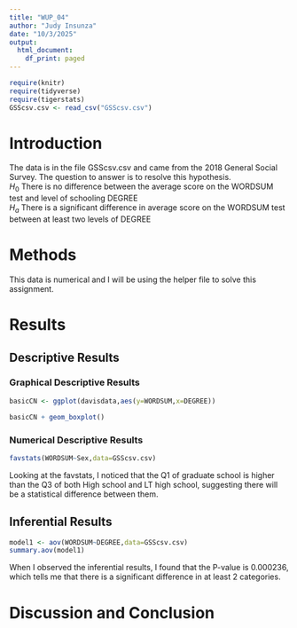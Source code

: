 ```yaml
---
title: "WUP_04"
author: "Judy Insunza"
date: "10/3/2025"
output:
  html_document:
    df_print: paged
---
```


```r
require(knitr)
require(tidyverse)
require(tigerstats)
GSScsv.csv <- read_csv("GSScsv.csv")
```



# Introduction

<!--In this section you explain what you are trying to show.  Where did the data come from?  What is the research or other question you are trying to answer?!-->

The data is in the file GSScsv.csv and came from the 2018 General Social Survey.  The question to answer is to resolve this hypothesis.  
$H_0$ There is no difference between the average score on the WORDSUM test and level of schooling DEGREE  
$H_a$ There is a significant difference in average score on the WORDSUM test between at least two levels of DEGREE  

# Methods

<!--Mention that you intend to use chatGPT to the greatest extent possible. Give credit to chatGPT when you use it to create code in your report. Decide on your methods:  use "variable analysis" or other appropriate descriptors.  Make sure to choose at least one graphical method and at least one numerical method.!-->

This data is numerical and I will be using the helper file to solve this assignment.

# Results

<!--Divide this section into two sub-sections:  One for your descriptive  results and one for your inferential results.!-->
## Descriptive Results
### Graphical Descriptive Results

<!--Graphical results here.  Make sure to show your code.  Provide appropriate labels for axes, giving units if possible, and provide a good title for the graph, too.  Use the graphical results to describe the patterns if any that exist in the data as focused toward the research question!-->

```r
basicCN <- ggplot(davisdata,aes(y=WORDSUM,x=DEGREE)) 
```
```r
basicCN + geom_boxplot()
```
  
### Numerical Descriptive Results  

<!--Numerical results go here. Use the numerical results to describe the patterns if any that exist in the data as focused toward the research question!-->


```r
favstats(WORDSUM~Sex,data=GSScsv.csv) 
```
Looking at the favstats, I noticed that the Q1 of graduate school is higher than the Q3 of both High school and LT high school, suggesting there will be a statistical difference between them.

## Inferential Results

<!--State hypothesis clearly.  Make sure your discussion of the inferential test covers all the aspects that the test output produces, such as test statistic, p-value etc.  Make a decision about the null hypothesis, explain the assumptions on which the selected test/procedure was based, and why the chosen procedure satisfys the assumptions and is appropriate to answer the research question!-->

```r
model1 <- aov(WORDSUM~DEGREE,data=GSScsv.csv)
summary.aov(model1)
```

When I observed the inferential results, I found that the P-value is 0.000236, which tells me that there is a significant difference in at least 2 categories.  

# Discussion and Conclusion

<!--Discussion and conclusion here.  If you found a relationship be sure to consider whether the relationship occurs because one of the variavbles causes the other, or whether they perhasps are related for some other reason.  Watch the chapter 6 videos from the GeorgeTown videos collection.!-->
